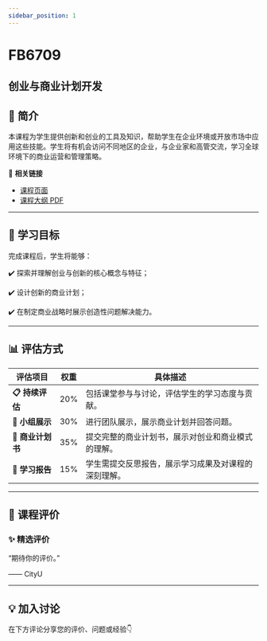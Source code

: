 ```yaml
---
sidebar_position: 1
---
```


# FB6709
## 创业与商业计划开发

## **📘 简介**
本课程为学生提供创新和创业的工具及知识，帮助学生在企业环境或开放市场中应用这些技能。学生将有机会访问不同地区的企业，与企业家和高管交流，学习全球环境下的商业运营和管理策略。

🔗 **相关链接**
- [课程页面](https://www.cityu.edu.hk/catalogue/pg/202526/course/FB6709.htm)
- [课程大纲 PDF](https://www.cityu.edu.hk/catalogue/pg/202526/course/FB6709.pdf)

---

## **🎯 学习目标**

完成课程后，学生将能够：


✔️ 探索并理解创业与创新的核心概念与特征；

✔️ 设计创新的商业计划；

✔️ 在制定商业战略时展示创造性问题解决能力。

---

## **📊 评估方式**

| **评估项目**            | **权重** | **具体描述**                                                                                     |
|-------------------------|---------|-----------------------------------------------------------------------------------------------|
| **📋 持续评估**          | 20%     | 包括课堂参与与讨论，评估学生的学习态度与贡献。                                                  |
| **🎤 小组展示**          | 30%     | 进行团队展示，展示商业计划并回答问题。                                                          |
| **📄 商业计划书**         | 35%     | 提交完整的商业计划书，展示对创业和商业模式的理解。                                              |
| **📝 学习报告**          | 15%     | 学生需提交反思报告，展示学习成果及对课程的深刻理解。                                            |

---

## **💬 课程评价**

### ✨ **精选评价**
<div className={commentStyles.commentBox}>
    <p className={commentStyles.commentText}>
        “期待你的评价。”
    </p>
    <p className={commentStyles.commentAuthor}>—— CityU</p>
</div>

---

## **💡 加入讨论**

在下方评论分享您的评价、问题或经验👇
<Utterances />